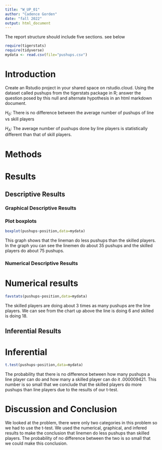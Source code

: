 ```yaml
---
title: "W_UP_01"
author: "Cadence Gorden"
date: "fall 2022"
output: html_document
---
```




The report structure should include five sections.  see below



```r
require(tigerstats)
require(tidyverse)
mydata <- read.csv(file="pushups.csv")
```

# Introduction

<!--In this section you explain what you are trying to show. Where did the data come from? What is the research or other question you are trying to answer?!-->

Create an Rstudio project in your shared space on rstudio.cloud.  Using the dataset called pushups from the tigerstats package in R; answer the question posed by this null and alternate hypothesis in an html markdown document.

$H_0$: There is no difference between the average number of pushups of line vs skill players

$H_A$: The average number of pushups done by line players is statistically different than that of skill players.

# Methods

<!--Decide on your methods: use "variable analysis" or other appropriate descriptors. Make sure to choose at least one graphical method and at least one numerical method.!-->

# Results

<!--Divide this section into two sub-sections: One for your descriptive results and one for your inferential results.!-->

## Descriptive Results

### Graphical Descriptive Results

<!--Graphical results here. Make sure to show your code. Provide appropriate labels for axes, giving units if possible, and provide a good title for the graph, too. Use the graphical results to describe the patterns if any that exist in the data as focused toward the research question!-->
### Plot boxplots

```r
boxplot(pushups~position,data=mydata)
```

This graph shows that the lineman do less pushups than the skilled players. In the graph you can see the linemen do about 35 pushups and the skilled players do about 75 pushups. 

### Numerical Descriptive Results

<!--Numerical results go here. Use the numerical results to describe the patterns if any that exist in the data as focused toward the research question!-->
# Numerical results

```r
favstats(pushups~position,data=mydata)
```

The skilled players are doing about 3 times as many pushups are the line players. We can see from the chart up above the line is doing 6 and skilled is doing 18. 

## Inferential Results

<!--State hypothesis clearly. Make sure your discussion of the inferential test covers all the aspects that the test output produces, such as test statistic, p-value etc. Make a decision about the null hypothesis, explain the assumptions on which the selected test/procedure was based, and why the chosen procedure satisfys the assumptions and is appropriate to answer the research question!-->
# Inferential  
  
```r
t.test(pushups~position,data=mydata)
```

The probability that there is no difference between how many pushups a line player can do and how many a skilled player can do it .000009421. This number is so small that we conclude that the skilled players do more pushups than line players due to the results of our t-test. 

# Discussion and Conclusion

<!--Discussion and conclusion here. If you found a relationship be sure to consider whether the relationship occurs because one of the variavbles causes the other, or whether they perhasps are related for some other reason. Watch the chapter 6 videos from the GeorgeTown videos collection.!-->
We looked at the problem, there were only two categories in this problem so we had to use the t-test. We used the numerical, graphical, and infered results to make the conclusion that linemen do less pushups than skilled players. The probability of no difference between the two is so small that we could make this conclusion. 
